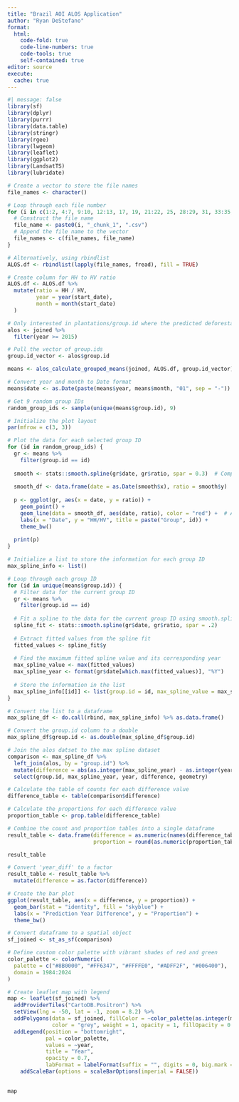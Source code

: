---
title: "Brazil AOI ALOS Application"
author: "Ryan DeStefano"
format: 
  html:
    code-fold: true
    code-line-numbers: true
    code-tools: true
    self-contained: true
editor: source
execute: 
  cache: true
---

```{r}
#| message: false
library(sf)
library(dplyr)
library(purrr)
library(data.table)
library(stringr)
library(rgee)
library(lwgeom)
library(leaflet)
library(ggplot2)
library(LandsatTS)
library(lubridate)
```

```{r}
# Create a vector to store the file names
file_names <- character()

# Loop through each file number
for (i in c(1:2, 4:7, 9:10, 12:13, 17, 19, 21:22, 25, 28:29, 31, 33:35, 37:39, 41:44, 46:48, 50:52, 54:56, 58:60, 62:64, 67:68, 71:72, 74:76, 78:80, 83:84, 86:88, 90:93, 96:97, 99:100, 102:105, 107:108, 111)) {
  # Construct the file name
  file_name <- paste0(i, "_chunk_1", ".csv")
  # Append the file name to the vector
  file_names <- c(file_names, file_name)
}

# Alternatively, using rbindlist
ALOS.df <- rbindlist(lapply(file_names, fread), fill = TRUE)
```

```{r}
# Create column for HH to HV ratio
ALOS.df <- ALOS.df %>% 
  mutate(ratio = HH / HV,
         year = year(start_date),
         month = month(start_date)
  )
```

```{r}
# Only interested in plantations/group.id where the predicted deforestation year from  Landsat was 2015 or later
alos <- joined %>% 
  filter(year >= 2015)

# Pull the vector of group.ids
group.id_vector <- alos$group.id

means <- alos_calculate_grouped_means(joined, ALOS.df, group.id_vector)
```

```{r}
# Convert year and month to Date format
means$date <- as.Date(paste(means$year, means$month, "01", sep = "-"))

# Get 9 random group IDs
random_group_ids <- sample(unique(means$group.id), 9)

# Initialize the plot layout
par(mfrow = c(3, 3))

# Plot the data for each selected group ID
for (id in random_group_ids) {
  gr <- means %>% 
    filter(group.id == id)
  
  smooth <- stats::smooth.spline(gr$date, gr$ratio, spar = 0.3)  # Compute smooth spline
  
  smooth_df <- data.frame(date = as.Date(smooth$x), ratio = smooth$y)  # Convert date to Date object
  
  p <- ggplot(gr, aes(x = date, y = ratio)) +
    geom_point() +
    geom_line(data = smooth_df, aes(date, ratio), color = "red") +  # Add smooth spline to plot
    labs(x = "Date", y = "HH/HV", title = paste("Group", id)) +
    theme_bw()
  
  print(p)
}
```

```{r}
# Initialize a list to store the information for each group ID
max_spline_info <- list()

# Loop through each group ID
for (id in unique(means$group.id)) {
  # Filter data for the current group ID
  gr <- means %>% 
    filter(group.id == id)
  
  # Fit a spline to the data for the current group ID using smooth.spline
  spline_fit <- stats::smooth.spline(gr$date, gr$ratio, spar = .2)
  
  # Extract fitted values from the spline fit
  fitted_values <- spline_fit$y
  
  # Find the maximum fitted spline value and its corresponding year
  max_spline_value <- max(fitted_values)
  max_spline_year <- format(gr$date[which.max(fitted_values)], "%Y")
  
  # Store the information in the list
  max_spline_info[[id]] <- list(group.id = id, max_spline_value = max_spline_value, max_spline_year = max_spline_year)
}

# Convert the list to a dataframe
max_spline_df <- do.call(rbind, max_spline_info) %>% as.data.frame()

# Convert the group.id column to a double
max_spline_df$group.id <- as.double(max_spline_df$group.id)

# Join the alos datset to the max spline dataset
comparison <- max_spline_df %>% 
  left_join(alos, by = "group.id") %>% 
  mutate(difference = abs(as.integer(max_spline_year) - as.integer(year))) %>% 
  select(group.id, max_spline_year, year, difference, geometry)

# Calculate the table of counts for each difference value
difference_table <- table(comparison$difference)

# Calculate the proportions for each difference value
proportion_table <- prop.table(difference_table)

# Combine the count and proportion tables into a single dataframe
result_table <- data.frame(difference = as.numeric(names(difference_table)),
                           proportion = round(as.numeric(proportion_table), 4))

result_table

# Convert 'year_diff' to a factor
result_table <- result_table %>% 
  mutate(difference = as.factor(difference))

# Create the bar plot
ggplot(result_table, aes(x = difference, y = proportion)) +
  geom_bar(stat = "identity", fill = "skyblue") +
  labs(x = "Prediction Year Difference", y = "Proportion") +
  theme_bw()
```

```{r}
# Convert dataframe to a spatial object
sf_joined <- st_as_sf(comparison)

# Define custom color palette with vibrant shades of red and green
color_palette <- colorNumeric(
  palette = c("#8B0000", "#FF6347", "#FFFFE0", "#ADFF2F", "#006400"),
  domain = 1984:2024
)

# Create leaflet map with legend
map <- leaflet(sf_joined) %>%
  addProviderTiles("CartoDB.Positron") %>%
  setView(lng = -50, lat = -1, zoom = 8.2) %>%
  addPolygons(data = sf_joined, fillColor = ~color_palette(as.integer(max_spline_year)), 
              color = "grey", weight = 1, opacity = 1, fillOpacity = 0.7) %>%
  addLegend(position = "bottomright", 
            pal = color_palette, 
            values = ~year,
            title = "Year",
            opacity = 0.7,
            labFormat = labelFormat(suffix = "", digits = 0, big.mark = "")) %>% 
    addScaleBar(options = scaleBarOptions(imperial = FALSE))

            
map
```
